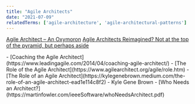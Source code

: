 ```yaml
---
title: "Agile Architects"
date: "2021-07-09"
relatedTerms: ['agile-architecture', 'agile-architectural-patterns']
---
```


[Agile Architect – An Oxymoron]((/blog/agile_architect-2))
[Agile Architects Reimagined? Not at the top of the pyramid, but perhaps aside](/blog/agile_architect)

<HighlightBox heading="Resource Links" variant="resourceLinks">
- [Coaching the Agile Architect](https://www.leadingagile.com/2014/04/coaching-agile-architect/)
- [The Role of the Agile Architect](https://www.agilearchitect.org/agile/role.htm)
- [The Role of an Agile Architect](https://kylegenebrown.medium.com/the-role-of-an-agile-architect-ead1e114c8f2) - Kyle Gene Brown
- [Who Needs an Architect?](https://martinfowler.com/ieeeSoftware/whoNeedsArchitect.pdf)
</HighlightBox>
